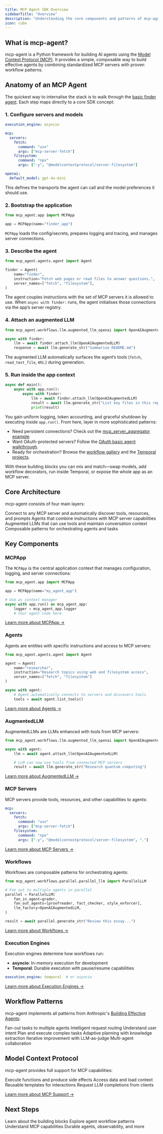 ```yaml
---
title: MCP Agent SDK Overview
sidebarTitle: "Overview"
description: "Understanding the core components and patterns of mcp-agent"
icon: cube
---
```


## What is mcp-agent?

mcp-agent is a Python framework for building AI agents using the [Model Context Protocol (MCP)](https://modelcontextprotocol.io/introduction). It provides a simple, composable way to build effective agents by combining standardized MCP servers with proven workflow patterns.

## Anatomy of an MCP Agent

The quickest way to internalise the stack is to walk through the [basic finder agent](https://github.com/lastmile-ai/mcp-agent/tree/main/examples/basic/mcp_basic_agent). Each step maps directly to a core SDK concept:

### 1. Configure servers and models

```yaml mcp_agent.config.yaml
execution_engine: asyncio

mcp:
  servers:
    fetch:
      command: "uvx"
      args: ["mcp-server-fetch"]
    filesystem:
      command: "npx"
      args: ["-y", "@modelcontextprotocol/server-filesystem"]

openai:
  default_model: gpt-4o-mini
```

This defines the transports the agent can call and the model preferences it should use.

### 2. Bootstrap the application

```python title="main.py"
from mcp_agent.app import MCPApp

app = MCPApp(name="finder_app")
```

`MCPApp` loads the config/secrets, prepares logging and tracing, and manages server connections.

### 3. Describe the agent

```python title="finder_agent.py"
from mcp_agent.agents.agent import Agent

finder = Agent(
    name="finder",
    instruction="Fetch web pages or read files to answer questions.",
    server_names=["fetch", "filesystem"],
)
```

The agent couples instructions with the set of MCP servers it is allowed to use. When `async with finder:` runs, the agent initialises those connections via the app’s server registry.

### 4. Attach an augmented LLM

```python
from mcp_agent.workflows.llm.augmented_llm_openai import OpenAIAugmentedLLM

async with finder:
    llm = await finder.attach_llm(OpenAIAugmentedLLM)
    response = await llm.generate_str("Summarise README.md")
```

The augmented LLM automatically surfaces the agent’s tools (`fetch`, `read_text_file`, etc.) during generation.

### 5. Run inside the app context

```python
async def main():
    async with app.run():
        async with finder:
            llm = await finder.attach_llm(OpenAIAugmentedLLM)
            result = await llm.generate_str("List key files in this repo")
            print(result)
```

You gain uniform logging, token accounting, and graceful shutdown by executing inside `app.run()`. From here, layer in more sophisticated patterns:

- Need persistent connections? Check out the [mcp_server_aggregator example](https://github.com/lastmile-ai/mcp-agent/tree/main/examples/basic/mcp_server_aggregator).
- Want OAuth-protected servers? Follow the [OAuth basic agent walkthrough](https://github.com/lastmile-ai/mcp-agent/tree/main/examples/basic/oauth_basic_agent).
- Ready for orchestration? Browse the [workflow gallery](https://github.com/lastmile-ai/mcp-agent/tree/main/examples/workflows) and the [Temporal projects](https://github.com/lastmile-ai/mcp-agent/tree/main/examples/temporal).

With these building blocks you can mix and match—swap models, add workflow decorators, run inside Temporal, or expose the whole app as an MCP server.

## Core Architecture

mcp-agent consists of four main layers:

<CardGroup cols={2}>
  <Card title="MCP Integration" icon="plug">
    Connect to any MCP server and automatically discover tools, resources, and prompts
  </Card>
  <Card title="Agent Layer" icon="robot">
    Agents that combine instructions with MCP server capabilities
  </Card>
  <Card title="LLM Integration" icon="brain">
    Augmented LLMs that can use tools and maintain conversation context
  </Card>
  <Card title="Workflow Patterns" icon="diagram-project">
    Composable patterns for orchestrating agents and tasks
  </Card>
</CardGroup>

## Key Components

### MCPApp

The `MCPApp` is the central application context that manages configuration, logging, and server connections:

```python
from mcp_agent.app import MCPApp

app = MCPApp(name="my_agent_app")

# Use as context manager
async with app.run() as mcp_agent_app:
    logger = mcp_agent_app.logger
    # Your agent code here
```

[Learn more about MCPApp →](/mcp-agent-sdk/core-components/mcpapp)

### Agents

Agents are entities with specific instructions and access to MCP servers:

```python
from mcp_agent.agents.agent import Agent

agent = Agent(
    name="researcher",
    instruction="Research topics using web and filesystem access",
    server_names=["fetch", "filesystem"]
)

async with agent:
    # Agent automatically connects to servers and discovers tools
    tools = await agent.list_tools()
```

[Learn more about Agents →](/mcp-agent-sdk/core-components/agents)

### AugmentedLLM

AugmentedLLMs are LLMs enhanced with tools from MCP servers:

```python
from mcp_agent.workflows.llm.augmented_llm_openai import OpenAIAugmentedLLM

async with agent:
    llm = await agent.attach_llm(OpenAIAugmentedLLM)

    # LLM can now use tools from connected MCP servers
    result = await llm.generate_str("Research quantum computing")
```

[Learn more about AugmentedLLM →](/mcp-agent-sdk/core-components/augmented-llm)

### MCP Servers

MCP servers provide tools, resources, and other capabilities to agents:

```yaml mcp_agent.config.yaml
mcp:
  servers:
    fetch:
      command: "uvx"
      args: ["mcp-server-fetch"]
    filesystem:
      command: "npx"
      args: ["-y", "@modelcontextprotocol/server-filesystem", "."]
```

[Learn more about MCP Servers →](/mcp-agent-sdk/core-components/mcp-servers)

### Workflows

Workflows are composable patterns for orchestrating agents:

```python
from mcp_agent.workflows.parallel.parallel_llm import ParallelLLM

# Fan out to multiple agents in parallel
parallel = ParallelLLM(
    fan_in_agent=grader,
    fan_out_agents=[proofreader, fact_checker, style_enforcer],
    llm_factory=OpenAIAugmentedLLM,
)

result = await parallel.generate_str("Review this essay...")
```

[Learn more about Workflows →](/mcp-agent-sdk/core-components/workflows)

### Execution Engines

Execution engines determine how workflows run:

- **asyncio**: In-memory execution for development
- **Temporal**: Durable execution with pause/resume capabilities

```yaml mcp_agent.config.yaml
execution_engine: temporal  # or asyncio
```

[Learn more about Execution Engines →](/mcp-agent-sdk/core-components/execution-engine)

## Workflow Patterns

mcp-agent implements all patterns from Anthropic's [Building Effective Agents](https://www.anthropic.com/research/building-effective-agents):

<CardGroup cols={2}>
  <Card title="Parallel" icon="arrows-split-up-and-left" href="/mcp-agent-sdk/effective-patterns/parallel">
    Fan-out tasks to multiple agents
  </Card>
  <Card title="Router" icon="route" href="/mcp-agent-sdk/effective-patterns/router">
    Intelligent request routing
  </Card>
  <Card title="Intent Classifier" icon="brain" href="/mcp-agent-sdk/effective-patterns/intent-classifier">
    Understand user intent
  </Card>
  <Card title="Planner" icon="list-check" href="/mcp-agent-sdk/effective-patterns/planner">
    Plan and execute complex tasks
  </Card>
  <Card title="Deep Research" icon="magnifying-glass" href="/mcp-agent-sdk/effective-patterns/deep-research">
    Adaptive planning with knowledge extraction
  </Card>
  <Card title="Evaluator-Optimizer" icon="arrows-rotate" href="/mcp-agent-sdk/effective-patterns/evaluator-optimizer">
    Iterative improvement with LLM-as-judge
  </Card>
  <Card title="Swarm" icon="circle-nodes" href="/mcp-agent-sdk/effective-patterns/swarm">
    Multi-agent collaboration
  </Card>
</CardGroup>

## Model Context Protocol

mcp-agent provides full support for MCP capabilities:

<CardGroup cols={2}>
  <Card title="Tools" icon="wrench">
    Execute functions and produce side effects
  </Card>
  <Card title="Resources" icon="database">
    Access data and load context
  </Card>
  <Card title="Prompts" icon="message-code">
    Reusable templates for interactions
  </Card>
  <Card title="Sampling" icon="wand-magic-sparkles">
    Request LLM completions from clients
  </Card>
</CardGroup>

[Learn more about MCP Support →](/mcp-agent-sdk/mcp/overview)

## Next Steps

<CardGroup cols={2}>
  <Card
    title="Core Components"
    icon="cubes"
    href="/mcp-agent-sdk/core-components/configuring-your-application"
  >
    Learn about the building blocks
  </Card>
  <Card
    title="Effective Patterns"
    icon="diagram-project"
    href="/mcp-agent-sdk/effective-patterns/overview"
  >
    Explore agent workflow patterns
  </Card>
  <Card
    title="MCP Protocol"
    icon="plug"
    href="/mcp-agent-sdk/mcp/overview"
  >
    Understand MCP capabilities
  </Card>
  <Card
    title="Advanced Topics"
    icon="rocket"
    href="/mcp-agent-sdk/advanced/durable-agents"
  >
    Durable agents, observability, and more
  </Card>
</CardGroup>
